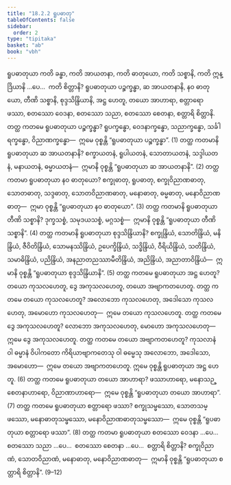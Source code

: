 ```yaml
---
title: "18.2.2 ရူပဓာတု"
tableOfContents: false
sidebar:
  order: 2
type: "tipitaka"
basket: "ab"
book: "vbh"
---
```



<DynamicBreadcrumb />

<Division number="993" book="vbh" e="ch" v="30" p="419">

<Paragraph number="3004" book="vbh">
ရူပဓာတုယာ ကတိ ခန္ဓာ, ကတိ အာယတနာ, ကတိ ဓာတုယော, ကတိ သစ္စာနိ, ကတိ ဣန္ဒြိယာနိ …ပေ…  ကတိ စိတ္တာနိ?
</Paragraph>

<Paragraph number="3005" book="vbh">
ရူပဓာတုယာ ပဉ္စက္ခန္ဓာ, ဆ အာယတနာနိ, နဝ ဓာတုယော, တီဏိ သစ္စာနိ, စုဒ္ဒသိန္ဒြိယာနိ, အဋ္ဌ ဟေတူ, တယော အာဟာရာ, စတ္တာရော ဖဿာ, စတဿော ဝေဒနာ, စတဿော သညာ, စတဿော စေတနာ, စတ္တာရိ စိတ္တာနိ.
</Paragraph>

</Division>
<Division number="994" book="vbh" e="ch" v="30" p="419">

<Paragraph number="3006" book="vbh">
တတ္ထ ကတမေ ရူပဓာတုယာ ပဉ္စက္ခန္ဓာ? ရူပက္ခန္ဓော, ဝေဒနာက္ခန္ဓော, သညာက္ခန္ဓော, သင်္ခါရက္ခန္ဓော, ဝိညာဏက္ခန္ဓော—  ဣမေ ဝုစ္စန္တိ “ရူပဓာတုယာ ပဉ္စက္ခန္ဓာ”. (1)
</Paragraph>

<Paragraph number="3007" book="vbh">
တတ္ထ ကတမာနိ ရူပဓာတုယာ ဆ အာယတနာနိ? စက္ခာယတနံ, ရူပါယတနံ, သောတာယတနံ, သဒ္ဒါယတနံ, မနာယတနံ, ဓမ္မာယတနံ—  ဣမာနိ ဝုစ္စန္တိ “ရူပဓာတုယာ ဆ အာယတနာနိ”. (2)
</Paragraph>

<Paragraph number="3008" book="vbh">
တတ္ထ ကတမာ ရူပဓာတုယာ နဝ ဓာတုယော? စက္ခုဓာတု, ရူပဓာတု, စက္ခုဝိညာဏဓာတု, သောတဓာတု, သဒ္ဒဓာတု, သောတဝိညာဏဓာတု, မနောဓာတု, ဓမ္မဓာတု, မနောဝိညာဏဓာတု—  ဣမာ ဝုစ္စန္တိ “ရူပဓာတုယာ နဝ ဓာတုယော”. (3)
</Paragraph>

<Paragraph number="3009" book="vbh">
တတ္ထ ကတမာနိ ရူပဓာတုယာ တီဏိ သစ္စာနိ? ဒုက္ခသစ္စံ, သမုဒယသစ္စံ, မဂ္ဂသစ္စံ—  ဣမာနိ ဝုစ္စန္တိ “ရူပဓာတုယာ တီဏိ သစ္စာနိ”. (4)
</Paragraph>

<Paragraph number="3010" book="vbh">
တတ္ထ ကတမာနိ ရူပဓာတုယာ စုဒ္ဒသိန္ဒြိယာနိ? စက္ခုန္ဒြိယံ, သောတိန္ဒြိယံ, မနိန္ဒြိယံ, ဇီဝိတိန္ဒြိယံ, သောမနဿိန္ဒြိယံ, ဥပေက္ခိန္ဒြိယံ, သဒ္ဓိန္ဒြိယံ, ဝီရိယိန္ဒြိယံ, သတိန္ဒြိယံ, သမာဓိန္ဒြိယံ, ပညိန္ဒြိယံ, အနညာတညဿာမီတိန္ဒြိယံ, အညိန္ဒြိယံ, အညာတာဝိန္ဒြိယံ—  ဣမာနိ ဝုစ္စန္တိ “ရူပဓာတုယာ စုဒ္ဒသိန္ဒြိယာနိ”. (5)
</Paragraph>

<Paragraph number="3011" book="vbh">
တတ္ထ ကတမေ ရူပဓာတုယာ အဋ္ဌ ဟေတူ? တယော ကုသလဟေတူ, ဒွေ အကုသလဟေတူ, တယော အဗျာကတဟေတူ.
</Paragraph>

<Paragraph number="3012" book="vbh">
တတ္ထ ကတမေ တယော ကုသလဟေတူ? အလောဘော ကုသလဟေတု, အဒေါသော ကုသလဟေတု, အမောဟော ကုသလဟေတု—  ဣမေ တယော ကုသလဟေတူ.
</Paragraph>

<Paragraph number="3013" book="vbh">
တတ္ထ ကတမေ ဒွေ အကုသလဟေတူ? လောဘော အကုသလဟေတု, မောဟော အကုသလဟေတု—  ဣမေ ဒွေ အကုသလဟေတူ.
</Paragraph>

<Paragraph number="3014" book="vbh">
တတ္ထ ကတမေ တယော အဗျာကတဟေတူ? ကုသလာနံ ဝါ ဓမ္မာနံ ဝိပါကတော ကိရိယာဗျာကတေသု ဝါ ဓမ္မေသု အလောဘော, အဒေါသော, အမောဟော—  ဣမေ တယော အဗျာကတဟေတူ. ဣမေ ဝုစ္စန္တိ ရူပဓာတုယာ အဋ္ဌ ဟေတူ. (6)
</Paragraph>

<Paragraph number="3015" book="vbh">
တတ္ထ ကတမေ ရူပဓာတုယာ တယော အာဟာရာ? ဖဿာဟာရော, မနောသဉ္စေတနာဟာရော, ဝိညာဏာဟာရော—  ဣမေ ဝုစ္စန္တိ “ရူပဓာတုယာ တယော အာဟာရာ”. (7)
</Paragraph>

<Paragraph number="3016" book="vbh">
တတ္ထ ကတမေ ရူပဓာတုယာ စတ္တာရော ဖဿာ? စက္ခုသမ္ဖဿော, သောတသမ္ဖဿော, မနောဓာတုသမ္ဖဿော, မနောဝိညာဏဓာတုသမ္ဖဿော—  ဣမေ ဝုစ္စန္တိ “ရူပဓာတုယာ စတ္တာရော ဖဿာ”. (8)
</Paragraph>

<Paragraph number="3017" book="vbh">
တတ္ထ ကတမာ ရူပဓာတုယာ စတဿော ဝေဒနာ …ပေ…  စတဿော သညာ …ပေ…  စတဿော စေတနာ …ပေ…  စတ္တာရိ စိတ္တာနိ? စက္ခုဝိညာဏံ, သောတဝိညာဏံ, မနောဓာတု, မနောဝိညာဏဓာတု—  ဣမာနိ ဝုစ္စန္တိ “ရူပဓာတုယာ စတ္တာရိ စိတ္တာနိ”. (9–12)
</Paragraph>
</Division>